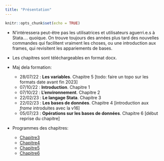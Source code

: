 ```yaml
---
title: "Présentation"
---
```


```r
knitr::opts_chunk$set(echo = TRUE)
```



* N'intéressera peut-être pas les utilisatrices et utilisateurs aguerri.e.s à Stata.... quoique. On trouve toujours des années plus tard des nouvelles commandes qui facilitent vraiment les choses,  ou une introduction aux frames, qui revisitent les appariements de bases.
* Les chapitres sont téléchargeables en format docx. 


* Maj dela formation:
  * 28/07/22 : **Les variables**. Chapitre 5 [todo: faire un topo sur les formats date avant fin 2023] 
  * 07/10/22 : **Introduction**.  Chapitre 1
  * 07/10/22 : **L'environnement**.  Chapitre 2
  * 22/02/23 : **Le langage Stata**. Chapitre 3
  * 22/02/23 : **Les bases de données**. Chapitre 4 [introduction aux *frame* introduites avec la v16]
  * 05/07/23 : **Opérations sur les bases de données**. Chapitre 6 [début reprise du chapitre] 

* Programmes des chapitres:
  *  [Chapitre3](formation/programme3.do)
  *  [Chapitre4](formation/programme4.do)
  *  [Chapitre5](formation/programme5.do)
  *  [Chapitre6](formation/programme6.do)



